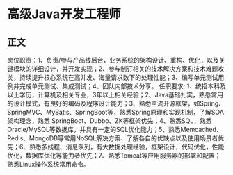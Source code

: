 # 高级Java开发工程师
## 正文
岗位职责：1、负责/参与产品线后台，业务系统的架构设计、重构、优化，以及关键模块的详细设计，并开发实现；2、参与制订相关的技术解决方案和技术难题攻关，持续提升核心系统在高并发、海量请求数下的处理性能；3、编写单元测试用例并完成单元测试、集成测试；4、团队内部技术分享。 任职要求: 1、统招本科及以上学历，计算机及相关专业，3年以上相关经验；2、Java基础扎实，熟悉常用的设计模式，有良好的编码及程序设计能力；3、熟悉主流开源框架，如Spring、SpringMVC、MyBatis、SpringBoot等，熟悉Spring原理和实现机制，了解SOA架构理念，熟悉 SpringBoot、Dubbo、ZK等框架优先；4、熟悉SQL，熟悉Oracle/MySQL等数据库，并具有一定的SQL优化能力；5、熟悉Memcached、Redis、MongoDB等常用NoSQL解决方案、了解各自的优缺点以及使用场景者优先；6、熟悉多线程、消息队列，有大数据处理经验，框架设计，代码优化，性能优化，数据库优化等能力者优先；7、熟悉Tomcat等应用服务器的部署和配置；熟悉Linux操作系统常用命令。